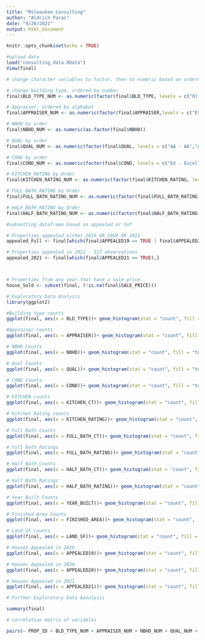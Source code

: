 ```yaml
---
title: "Milwaukee_Consulting"
author: "Aldrich Paras"
date: "9/26/2021"
output: html_document
---
```


```r
knitr::opts_chunk$set(echo = TRUE)
```

```r
#upload data
load("consulting_data.RData")
View(final)
```

```r
# change character variables to factor, then to numeric based on ordered levels

# change building type, ordered by number
final$BLD_TYPE_NUM <- as.numeric(factor(final$BLD_TYPE, levels = c("01 - Ranch","02 - Bi-Level","03 - Split Level","04 - Cape Cod","05 - Colonial","06 - Tudor","07 - Townhouse","08 - Res O/S 2sty +","09 - Mansion","10 - Cottage","11 - Duplex O/S","12 - Duplex N/S","13 - Duplex-Cottage","14 - Multiple Residential Bldgs","15 - Triplex","16 - Contemporary","17 - Res O/S 1 Story","18 - Milwaukee Bungalow","19 - Res O/S A & 1/2","22 - Dplx Bungalow"), ordered = TRUE))

# Appraiser, ordered by alphabet
final$APPRAISER_NUM <- as.numeric(factor(final$APPRAISER,levels = c("ESS - Mike Esser","GRA - Angela Granger","HER - David Hernandez","HRN - Vicente Hernandez","JOH - Derrick Johns","KAE - Jody Kaebisch","KOH - Ben Kohout","LOP - Angie Lopez","MAC - Rick Macek","OCO - Paul O'Connell","OLG - Noah Olguin","REI - Scott Reiske","STR - Crystal Strong","TAY - Bart Taylor","WIL - Pamela Williams")))

# NBHD by order
final$NBHD_NUM <- as.numeric(as.factor(final$NBHD))

# QUAL by order
final$QUAL_NUM <- as.numeric(factor(final$QUAL, levels = c("AA - AA","AA- - AA-","A+ - A+","A - A","A- - A-","B+ - B+","B - B","B- - B-","C+ - C+","C - C","C- - C-","D+ - D+","D - D","D- - D-","E+ - E+","E - E","E- - E-","M&S 2 - Average",""), ordered = TRUE))

# COND by order
final$COND_NUM <- as.numeric(factor(final$COND, levels = c("EX - Excellent","VG - Very Good","GD - Good","AV - Average","FR - Fair","PR - Poor","VP - Very Poor","UN - Unsound","")))

# KITCHEN_RATING by Order
final$KITCHEN_RATING_NUM <- as.numeric(factor(final$KITCHEN_RATING, levels = c("EX - Excellent","VG - Very Good","GD - Good","AV - Average","FR - Fair","PR - Poor","VP - Very Poor","UN - Unsound","")))

# FULL_BATH_RATING by Order
final$FULL_BATH_RATING_NUM <- as.numeric(factor(final$FULL_BATH_RATING, levels = c("EX - Excellent","VG - Very Good","GD - Good","AV - Average","FR - Fair","PR - Poor","VP - Very Poor","UN - Unsound","")))

# HALF_BATH_RATING by Order
final$HALF_BATH_RATING_NUM <- as.numeric(factor(final$HALF_BATH_RATING, levels = c("EX - Excellent","VG - Very Good","GD - Good","AV - Average","FR - Fair","PR - Poor","VP - Very Poor","UN - Unsound","")))

```


```r
#subsetting dataframe based on appealed or not

# Properties appealed either 2019 OR 2020 OR 2021
appealed_Full <- final[which(final$APPEALED19 == TRUE | final$APPEALED20 == TRUE | final$APPEALED21 == TRUE),]

# Properties appealed in 2021 - 517 observations
appealed_2021 <- final[which(final$APPEALED21 == TRUE),]



# Properties from any year that have a sale price
house_Sold <- subset(final, (!is.na(final$SALE_PRICE)))

```


```r
# Exploratory Data Analysis
library(ggplot2)

#Building type counts
ggplot(final, aes(x = BLD_TYPE))+ geom_histogram(stat = "count", fill = "tomato2")+ theme(axis.text.x = element_text(angle = 90, vjust = 0.5, hjust=1)) + coord_flip()+ggtitle("Building Types")

#Appraiser Counts
ggplot(final, aes(x = APPRAISER))+ geom_histogram(stat = "count", fill = "tomato2")+ theme(axis.text.x = element_text(angle = 90, vjust = 0.5, hjust=1)) + coord_flip()+ggtitle("Appraiser")

# NBHD Counts
ggplot(final, aes(x = NBHD))+ geom_histogram(stat = "count", fill = "tomato2")+ theme(axis.text.x = element_text(angle = 90, vjust = 0.5, hjust=1)) + coord_flip()+ggtitle("Neighborhood")

# Qual Counts
ggplot(final, aes(x = QUAL))+ geom_histogram(stat = "count", fill = "tomato2")+ theme(axis.text.x = element_text(angle = 90, vjust = 0.5, hjust=1)) + coord_flip()+ggtitle("Quality")

# COND Counts
ggplot(final, aes(x = COND))+ geom_histogram(stat = "count", fill = "tomato2")+ theme(axis.text.x = element_text(angle = 90, vjust = 0.5, hjust=1)) + coord_flip()+ggtitle("Condition")

# KITCHEN counts
ggplot(final, aes(x = KITCHEN_CT))+ geom_histogram(stat = "count", fill = "tomato2")+ggtitle("Kitchen Counts")

# Kitchen Rating counts
ggplot(final, aes(x = KITCHEN_RATING))+ geom_histogram(stat = "count", fill = "tomato2")+ theme(axis.text.x = element_text(angle = 90, vjust = 0.5, hjust=1)) + coord_flip()+ggtitle("Kitchen Ratings")

# Full Bath Counts
ggplot(final, aes(x = FULL_BATH_CT))+ geom_histogram(stat = "count", fill = "tomato2")+ggtitle("Full Bath Counts")

# Full Bath Ratings
ggplot(final, aes(x = FULL_BATH_RATING))+ geom_histogram(stat = "count", fill = "tomato2")+ theme(axis.text.x = element_text(angle = 90, vjust = 0.5, hjust=1)) + coord_flip()+ggtitle("Full Bath Ratings")

# Half Bath Counts
ggplot(final, aes(x = HALF_BATH_CT))+ geom_histogram(stat = "count", fill = "tomato2")+ggtitle("Half Bath Counts")

# Half Bath Ratings
ggplot(final, aes(x = HALF_BATH_RATING))+ geom_histogram(stat = "count", fill = "tomato2")+ theme(axis.text.x = element_text(angle = 90, vjust = 0.5, hjust=1)) + coord_flip()+ggtitle("Half Bath Ratings")

# Year Built Counts
ggplot(final, aes(x = YEAR_BUILT))+ geom_histogram(stat = "count", fill = "tomato2")+ xlim(1850,2021)+ggtitle("Year Built")

# Finished Area Counts
ggplot(final, aes(x = FINISHED_AREA))+ geom_histogram(stat = "count", fill = "tomato2") + xlim(0, 12059) + ylim(0,100)+ggtitle("Finished Area")

# Land_SF counts
ggplot(final, aes(x = LAND_SF))+ geom_histogram(stat = "count", fill = "tomato2") + xlim(4000, 10000)+ ylim(0,100) +ggtitle("Land Square Feet")

# Houses Appealed in 2019
ggplot(final, aes(x = APPEALED19))+ geom_histogram(stat = "count", fill = "tomato2")+ theme(axis.text.x = element_text(angle = 90, vjust = 0.5, hjust=1)) + coord_flip()+ggtitle("Appealed 2019")

# Houses Appealed in 2020
ggplot(final, aes(x = APPEALED20))+ geom_histogram(stat = "count", fill = "tomato2")+ theme(axis.text.x = element_text(angle = 90, vjust = 0.5, hjust=1)) + coord_flip()+ggtitle("Appealed 2020")

# Houses Appealed in 2021
ggplot(final, aes(x = APPEALED21))+ geom_histogram(stat = "count", fill = "tomato2")+ theme(axis.text.x = element_text(angle = 90, vjust = 0.5, hjust=1)) + coord_flip()+ggtitle("Appealed 2021")
```


```r
# Further Exploratory Data Aanalysis

summary(final)
```

```r
# correlation matrix of variables

pairs(~ PROP_ID + BLD_TYPE_NUM + APPRAISER_NUM + NBHD_NUM + QUAL_NUM + COND_NUM + KITCHEN_CT + KITCHEN_RATING_NUM + FULL_BATH_CT + FULL_BATH_RATING_NUM + HALF_BATH_CT + HALF_BATH_RATING_NUM + YEAR_BUILT + FINISHED_AREA + LAND_SF + SALE_PRICE, data = final)

```



